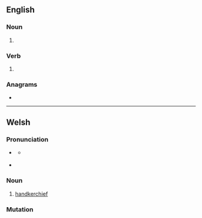 ==English==

===Noun===
{{head|en|noun form}}

# {{plural of|en|hance}}

===Verb===
{{head|en|verb form}}

# {{en-third-person singular of|hance}}

===Anagrams===
* {{anagrams|en|a=acehns|Cashen|encash|naches|sencha}}

----

==Welsh==

===Pronunciation===
* {{a|cy-N|standard|colloquial}} {{IPA|cy|/ˈhankɛs/}}
** {{a|cy-N|colloquial}} {{IPA|cy|/ˈhankas/}}
* {{a|cy-S}} {{IPA|cy|/ˈhankɛs/}}

===Noun===
{{cy-noun|f|hancesi}}

# [[handkerchief]]
#: {{syn|cy|macyn|cadach|ffunen|neisied}}

===Mutation===
{{cy-mut-auto}}